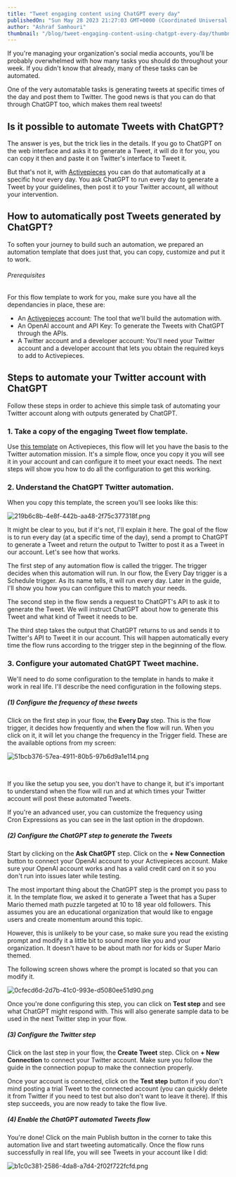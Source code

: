 ```yaml
---
title: "Tweet engaging content using ChatGPT every day"
publishedOn: "Sun May 28 2023 21:27:03 GMT+0000 (Coordinated Universal Time)"
author: "Ashraf Samhouri"
thumbnail: "/blog/tweet-engaging-content-using-chatgpt-every-day/thumbnail.png"
---
```


If you're managing your organization's social media accounts, you'll be probably overwhelmed with how many tasks you should do throughout your week. If you didn't know that already, many of these tasks can be automated.

One of the very automatable tasks is generating tweets at specific times of the day and post them to Twitter. The good news is that you can do that through ChatGPT too, which makes them real tweets!

Is it possible to automate Tweets with ChatGPT?
-----------------------------------------------

The answer is yes, but the trick lies in the details. If you go to ChatGPT on the web interface and asks it to generate a Tweet, it will do it for you, you can copy it then and paste it on Twitter's interface to Tweet it.

But that's not it, with [Activepieces](https://cloud.activepieces.com/sign-up) you can do that automatically at a specific hour every day. You ask ChatGPT to run every day to generate a Tweet by your guidelines, then post it to your Twitter account, all without your intervention.

How to automatically post Tweets generated by ChatGPT?
------------------------------------------------------

To soften your journey to build such an automation, we prepared an automation template that does just that, you can copy, customize and put it to work.

###### Prerequisites

For this flow template to work for you, make sure you have all the dependancies in place, these are:

*   An [Activepieces](https://cloud.activepieces.com/sign-up) account: The tool that we'll build the automation with.
*   An OpenAI account and API Key: To generate the Tweets with ChatGPT through the APIs.
*   A Twitter account and a developer account: You'll need your Twitter account and a developer account that lets you obtain the required keys to add to Activepieces.

Steps to automate your Twitter account with ChatGPT
---------------------------------------------------

Follow these steps in order to achieve this simple task of automating your Twitter account along with outputs generated by ChatGPT.

### 1\. Take a copy of the engaging Tweet flow template.

Use [this template](https://cloud.activepieces.com/templates/fgMj1CNBGvoUNyJok4VDe) on Activepieces, this flow will let you have the basis to the Twitter automation mission. It's a simple flow, once you copy it you will see it in your account and can configure it to meet your exact needs. The next steps will show you how to do all the configuration to get this working.

### 2\. Understand the ChatGPT Twitter automation.

When you copy this template, the screen you'll see looks like this:

![219b6c8b-4e8f-442b-aa48-2f75c377318f.png](/blog/tweet-engaging-content-using-chatgpt-every-day/images/219b6c8b-4e8f-442b-aa48-2f75c377318f.png)

It might be clear to you, but if it's not, I'll explain it here. The goal of the flow is to run every day (at a specific time of the day), send a prompt to ChatGPT to generate a Tweet and return the output to Twitter to post it as a Tweet in our account. Let's see how that works.

The first step of any automation flow is called the trigger. The trigger decides when this automation will run. In our flow, the Every Day trigger is a Schedule trigger. As its name tells, it will run every day. Later in the guide, I'll show you how you can configure this to match your needs.

The second step in the flow sends a request to ChatGPT's API to ask it to generate the Tweet. We will instruct ChatGPT about how to generate this Tweet and what kind of Tweet it needs to be.

The third step takes the output that ChatGPT returns to us and sends it to Twitter's API to Tweet it in our account. This will happen automatically every time the flow runs according to the trigger step in the beginning of the flow.

### 3\. Configure your automated ChatGPT Tweet machine.

We'll need to do some configuration to the template in hands to make it work in real life. I'll describe the need configuration in the following steps.

##### (1) Configure the frequency of these tweets

Click on the first step in your flow, the **Every Day** step. This is the flow trigger, it decides how frequently and when the flow will run. When you click on it, it will let you change the frequency in the Trigger field. These are the available options from my screen:

![51bcb376-57ea-4911-80b5-97b6d9a1e114.png](/blog/tweet-engaging-content-using-chatgpt-every-day/images/51bcb376-57ea-4911-80b5-97b6d9a1e114.png)

‍

If you like the setup you see, you don't have to change it, but it's important to understand when the flow will run and at which times your Twitter account will post these automated Tweets.

If you're an advanced user, you can customize the frequency using Cron Expressions as you can see in the last option in the dropdown.

##### (2) Configure the ChatGPT step to generate the Tweets

Start by clicking on the **Ask ChatGPT** step. Click on the **+ New Connection** button to connect your OpenAI account to your Activepieces account. Make sure your OpenAI account works and has a valid credit card on it so you don't run into issues later while testing.

The most important thing about the ChatGPT step is the prompt you pass to it. In the template flow, we asked it to generate a Tweet that has a Super Mario themed math puzzle targeted at 10 to 18 year old followers. This assumes you are an educational organization that would like to engage users and create momentum around this topic.

However, this is unlikely to be your case, so make sure you read the existing prompt and modify it a little bit to sound more like you and your organization. It doesn't have to be about math nor for kids or Super Mario themed.

The following screen shows where the prompt is located so that you can modify it.

![0cfecd6d-2d7b-41c0-993e-d5080ee51d90.png](/blog/tweet-engaging-content-using-chatgpt-every-day/images/0cfecd6d-2d7b-41c0-993e-d5080ee51d90.png)

Once you're done configuring this step, you can click on **Test step** and see what ChatGPT might respond with. This will also generate sample data to be used in the next Twitter step in your flow.

##### (3) Configure the Twitter step

Click on the last step in your flow, the **Create Tweet** step. Click on **+ New Connection** to connect your Twitter account. Make sure you follow the guide in the connection popup to make the connection properly.

Once your account is connected, click on the **Test step** button if you don't mind posting a trial Tweet to the connected account (you can quickly delete it from Twitter if you need to test but also don't want to leave it there). If this step succeeds, you are now ready to take the flow live.

##### (4) Enable the ChatGPT automated Tweets flow

You're done! Click on the main Publish button in the corner to take this automation live and start tweeting automatically. Once the flow runs successfully in real life, you will see Tweets in your account like I did:

![b1c0c381-2586-4da8-a7d4-2f02f722fcfd.png](/blog/tweet-engaging-content-using-chatgpt-every-day/images/b1c0c381-2586-4da8-a7d4-2f02f722fcfd.png)

